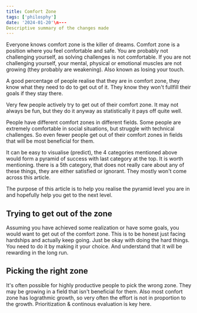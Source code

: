 ```yaml
---
title: Comfort Zone
tags: ['philosphy']
date: '2024-01-20'\n---
Descriptive summary of the changes made
---
```


Everyone knows comfort zone is the killer of dreams. Comfort zone is a position where you feel confortable and safe. You are probably not challenging yourself, as solving challenges is not comfortable. If you are not challenging yourself, your mental, physical or emotional muscles are not growing (they probably are weakening). Also known as losing your touch.

A good percentage of people realise that they are in comfort zone, they know what they need to do to get out of it. They know they won't fullfill their goals if they stay there.

Very few people actively try to get out of their comfort zone. It may not always be fun, but they do it anyway as statistically it pays off quite well.

People have different comfort zones in different fields. Some people are extremely comfortable in social situations, but struggle with technical challenges. So even fewer people get out of their comfort zones in fields that will be most beneficial for them.

It can be easy to visualise (predict), the 4 categories mentioned above would form a pyramid of success with last category at the top. It is worth mentioning. there is a 5th category, that does not really care about any of these things, they are either satisfied or ignorant. They mostly won't come across this article.

The purpose of this article is to help you realise the pyramid level you are in and hopefully help you get to the next level.

## Trying to get out of the zone
Assuming you have achieved some realization or have some goals, you would want to get out of the comfort zone. This is to be honest just facing hardships and actually keep going. Just be okay with doing the hard things. You need to do it by making it your choice. And understand that it will be rewarding in the long run.

## Picking the right zone
It's often possible for highly productive people to pick the wrong zone. They may be growing in a field that isn't beneficial for them. Also most confort zone has lograthmic growth, so very often the effort is not in proportion to the growth. Prioritization & continous evaluation is key here.